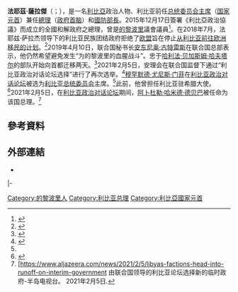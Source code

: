 {{Infobox Officeholder
|name             = 法耶茲·薩拉傑
|native_name      = فائز السراج
|native_name_lang = ar
|image            = Fayez al-Sarraj in Washington - 2017 (38751877521) (cropped).jpg
|caption          = 
|office           = [[總統委員會_(利比亞)|利比亚总统委员会]][[利比亚国家元首列表|主席]]
|premier          = '''自己'''
|vicechairman     = [[艾哈迈德·马蒂格|艾哈迈德·马蒂格]]
|term_start       = 2016年3月30日
|term_end         = 2021年3月10日
|predecessor      = [[阿基拉·萨拉赫·伊萨|阿基拉·萨拉赫·伊萨]]（''國民代表大會主席''）
|successor        = {{le|穆罕默德·門菲|Mohamed Menfi}}
|office1          = [[利比亚政府首脑列表|利比亞總理]]
|term_start1      = 2016年4月5日
|term_end1        = 2021年3月10日
|head1            = '''自己'''（''总统委员会主席''）
|vicepremier1     = [[艾哈迈德·马蒂格|艾哈迈德·马蒂格]]
|predecessor1     = [[阿卜杜拉·薩尼|阿卜杜拉·薩尼]]
|successor1       = [[阿卜杜勒·哈米德·德贝巴|阿卜杜勒·哈米德·德贝巴]]
| office2 =  国防部长
| term_start2 = 2018年9月6日
| term_end2 =  2020年8月29日
| primeminister2 =  '''自己'''
| predecessor2        = [[Al-Mahdi_Al-Barghathi|Al-Mahdi Al-Barghathi]]
|successor2           = Salah Eddine al-Namrouch
|birth_date       = {{birth date and age|1960|2|20}}
|birth_place      = {{flag|Libya|1951}}[[的黎波里|的黎波里]]<ref>{{cite web| url=http://www.alarabiya.net/ar/north-africa/libya/2015/10/09/%D9%85%D9%86-%D9%87%D9%88-%D8%A7%D9%84%D8%B3%D8%B1%D8%A7%D8%AC-%D8%B1%D8%A6%D9%8A%D8%B3-%D8%AD%D9%83%D9%88%D9%85%D8%A9-%D8%A7%D9%84%D9%88%D9%81%D8%A7%D9%82-%D8%A7%D9%84%D9%84%D9%8A%D8%A8%D9%8A%D8%A9%D8%9F.html| title=من هو السراج رئيس حكومة الوفاق الليبية؟| work=Al Arabiya| date=2015-10-09| accessdate=2016-03-24| archive-date=2016-02-05| archive-url=https://web.archive.org/web/20160205195551/http://www.alarabiya.net/ar/north-africa/libya/2015/10/09/%D9%85%D9%86-%D9%87%D9%88-%D8%A7%D9%84%D8%B3%D8%B1%D8%A7%D8%AC-%D8%B1%D8%A6%D9%8A%D8%B3-%D8%AD%D9%83%D9%88%D9%85%D8%A9-%D8%A7%D9%84%D9%88%D9%81%D8%A7%D9%82-%D8%A7%D9%84%D9%84%D9%8A%D8%A8%D9%8A%D8%A9%D8%9F.html| dead-url=no}}</ref>
|death_date       = 
|death_place      = 
| party               = [[独立人士|独立人士]]
| footnotes           = {{small|*[[阿卜杜拉·萨尼|阿卜杜拉·萨尼]]和[[哈利法·加維|哈利法·加維]]对萨拉杰的总理职位提出异议。}}
|alma_mater       = 
}}
'''法耶茲·薩拉傑'''（{{lang-ar|فائز السراج}}；{{bd|1960年|2月20日|}}），是一名[[利比亞|利比亞]]政治人物、利比亚前任[[總統委員會_(利比亞)|总统委员会]][[利比亚国家元首列表|主席]]（[[利比亚国家元首列表|国家元首]]）兼任[[利比亚总理|總理]]（[[利比亚政府首脑列表|政府首脑]]）和[[國防部長|國防部長]]。2015年12月17日簽署《利比亞政治協議》而成立的全國和解政府之總理，曾是[[的黎波里|的黎波里]]議會議員<ref name=guard>{{cite web |url=http://www.theguardian.com/world/2015/oct/09/libya-national-unity-government-announced-by-un-after-months-of-talks |title=Libya national unity government announced by UN after months of talks |work=The Guardian |date=2015-10-08 |accessdate=2016-03-24 |archive-date=2016-04-05 |archive-url=https://web.archive.org/web/20160405075347/http://www.theguardian.com/world/2015/oct/09/libya-national-unity-government-announced-by-un-after-months-of-talks |dead-url=no }}</ref>。在2018年7月，法耶兹·萨拉杰领导下的利比亚民族团结政府拒绝了[[欧盟|欧盟]]旨在停止[[欧洲难民危机|从利比亚前往欧洲移民的计划]]。<ref>{{cite news |title=Libya rejects EU plans for migrant centers on its territory |url=https://www.reuters.com/article/us-europe-migrants-libya/libya-rejects-eu-plans-for-migrant-centers-on-its-territory-idUSKBN1KA0X3 |work=Reuters |date=2018-07-20 |access-date=2018-08-29 |archive-url=https://web.archive.org/web/20180829212223/https://www.reuters.com/article/us-europe-migrants-libya/libya-rejects-eu-plans-for-migrant-centers-on-its-territory-idUSKBN1KA0X3 |archive-date=2018-08-29 |dead-url=no }}</ref>2019年4月10日，联合国秘书长[[安东尼奥·古特雷斯|安东尼奥·古特雷斯]]在联合国总部表示，他仍然希望避免发生“为的黎波里的血腥战斗”。忠于[[哈利法·贝加斯姆·哈夫塔尔|哈利法·贝加斯姆·哈夫塔尔]]的部队开始向首都迁移两天。<ref>{{Cite web |url=https://news.un.org/en/story/2019/04/1036481 |title='Still time' to stop a 'bloody battle' for Libya's capital, insists Guterres |access-date=2019-04-11 |archive-url=https://web.archive.org/web/20190411210849/https://news.un.org/en/story/2019/04/1036481 |archive-date=2019-04-11 |dead-url=no }}</ref>2021年2月5日，安理会在联合国监督下通过“利比亚政治对话论坛选择”进行了再次选举。<ref>{{Cite web |url=https://www.agenzianova.com/a/601d5e0a17e0c5.75911310/3303173/2021-02-05/libia-eletto-a-ginevra-il-nuovo-governo-con-al-manfi-presidente-e-dbeibeh-premier |title=存档副本 |access-date=2021-03-09 |archive-date=2021-02-06 |archive-url=https://web.archive.org/web/20210206151356/https://www.agenzianova.com/a/601d5e0a17e0c5.75911310/3303173/2021-02-05/libia-eletto-a-ginevra-il-nuovo-governo-con-al-manfi-presidente-e-dbeibeh-premier |dead-url=no }}</ref>[[穆罕默德·尤尼斯·门菲|穆罕默德·尤尼斯·门菲]]在[[利比亚政治对话论坛|利比亚政治对话论坛]]被选为[[总统委员会_(利比亚)|利比亚总统委员会]]主席。<ref name="lb5feb" />此前，他曾担任利比亚驻希腊大使。<ref name="am6dec">{{cite web|url=https://almarsad.co/en/2019/12/06/greece-expels-the-gna-affiliated-libyan-ambassador-over-illegal-deal-with-turkey/|title=Greece Expels the GNA-Affiliated Libyan Ambassador Over Illegal Deal with Turkey|work=Al-Marsad|date=6 December 2019|accessdate=5 February 2021|archive-date=2020-06-30|archive-url=https://web.archive.org/web/20200630143151/https://almarsad.co/en/2019/12/06/greece-expels-the-gna-affiliated-libyan-ambassador-over-illegal-deal-with-turkey/|dead-url=no}}</ref>2021年2月5日，在[[利比亚政治对话论坛|利比亚政治对话论坛]]期间，[[阿卜杜勒·哈米德·德贝巴|阿卜杜勒·哈米德·德贝巴]]被任命为该国总理。<ref>[https://www.aljazeera.com/news/2021/2/5/libyas-factions-head-into-runoff-on-interim-government {{Wayback|url=https://www.aljazeera.com/news/2021/2/5/libyas-factions-head-into-runoff-on-interim-government |date=20210205162708 }} 由联合国领导的利比亚论坛选择新的临时政府-半岛电视台。 2021年2月5日.</ref>

==參考資料==
{{reflist}}

==外部連結==
*{{twitter|faiezserraj}}

{{s-start}}
{{s-off}}
{{s-bef|before=[[阿基拉·萨拉赫·伊萨|阿基拉·萨拉赫·伊萨]]|as=國民代表大會主席}}
{{s-ttl|title=[[利比亞國家元首列表|利比亞總統委員會主席]]|years=2016年－2021年}}
{{s-aft|after=[[穆罕默德·门菲|穆罕默德·门菲]]}}
|-
{{s-bef|before=[[阿卜杜拉·薩尼|阿卜杜拉·薩尼]]}}
{{s-ttl|title=[[利比亚政府首脑列表|利比亞總理]]|years=2016年－2021年}}
{{s-aft|after=[[阿卜杜勒·哈米德·德贝巴|阿卜杜勒·哈米德·德贝巴]]}}
{{s-end}}

{{利比亞國家元首}}
{{利比亚政府首脑}}

{{DEFAULTSORT:Sarraj, Fayez}}

[[Category:的黎波里人|Category:的黎波里人]]
[[Category:利比亚总理|Category:利比亚总理]]
[[Category:利比亞國家元首|Category:利比亞國家元首]]
